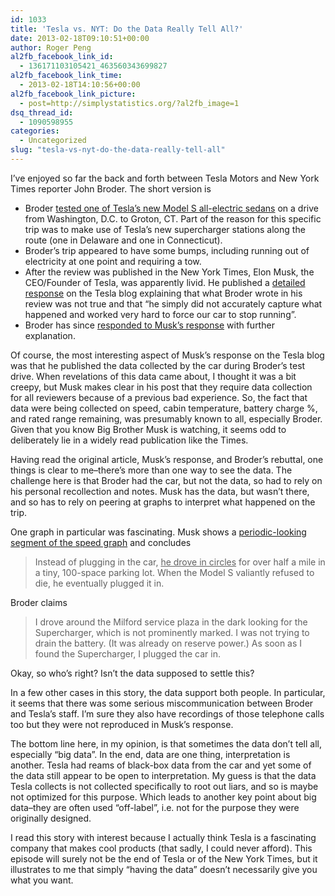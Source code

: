 ```yaml
---
id: 1033
title: 'Tesla vs. NYT: Do the Data Really Tell All?'
date: 2013-02-18T09:10:51+00:00
author: Roger Peng
al2fb_facebook_link_id:
  - 136171103105421_463560343699827
al2fb_facebook_link_time:
  - 2013-02-18T14:10:56+00:00
al2fb_facebook_link_picture:
  - post=http://simplystatistics.org/?al2fb_image=1
dsq_thread_id:
  - 1090598955
categories:
  - Uncategorized
slug: "tesla-vs-nyt-do-the-data-really-tell-all"
---
```

I've enjoyed so far the back and forth between Tesla Motors and New York Times reporter John Broder. The short version is

  * Broder [tested one of Tesla's new Model S all-electric sedans](http://www.nytimes.com/2013/02/10/automobiles/stalled-on-the-ev-highway.html?smid=pl-share) on a drive from Washington, D.C. to Groton, CT. Part of the reason for this specific trip was to make use of Tesla's new supercharger stations along the route (one in Delaware and one in Connecticut).
  * Broder's trip appeared to have some bumps, including running out of electricity at one point and requiring a tow.
  * After the review was published in the New York Times, Elon Musk, the CEO/Founder of Tesla, was apparently livid. He published a [detailed response](http://www.teslamotors.com/blog/most-peculiar-test-drive) on the Tesla blog explaining that what Broder wrote in his review was not true and that "he simply did not accurately capture what happened and worked very hard to force our car to stop running".
  * Broder has since [responded to Musk's response](http://wheels.blogs.nytimes.com/2013/02/14/that-tesla-data-what-it-says-and-what-it-doesnt/) with further explanation.

Of course, the most interesting aspect of Musk's response on the Tesla blog was that he published the data collected by the car during Broder's test drive. When revelations of this data came about, I thought it was a bit creepy, but Musk makes clear in his post that they require data collection for all reviewers because of a previous bad experience. So, the fact that data were being collected on speed, cabin temperature, battery charge %, and rated range remaining, was presumably known to all, especially Broder. Given that you know Big Brother Musk is watching, it seems odd to deliberately lie in a widely read publication like the Times.

Having read the original article, Musk's response, and Broder's rebuttal, one things is clear to me--there's more than one way to see the data. The challenge here is that Broder had the car, but not the data, so had to rely on his personal recollection and notes. Musk has the data, but wasn't there, and so has to rely on peering at graphs to interpret what happened on the trip.

One graph in particular was fascinating. Musk shows a [periodic-looking segment of the speed graph](http://www.teslamotors.com/sites/default/files/blog_images/speedmph0.jpg) and concludes

> Instead of plugging in the car, <span style="text-decoration: underline;">he drove in circles</span> for over half a mile in a tiny, 100-space parking lot. When the Model S valiantly refused to die, he eventually plugged it in.

Broder claims

> I drove around the Milford service plaza in the dark looking for the Supercharger, which is not prominently marked. I was not trying to drain the battery. (It was already on reserve power.) As soon as I found the Supercharger, I plugged the car in.

Okay, so who's right? Isn't the data supposed to settle this?

In a few other cases in this story, the data support both people. In particular, it seems that there was some serious miscommunication between Broder and Tesla's staff. I'm sure they also have recordings of those telephone calls too but they were not reproduced in Musk's response.

The bottom line here, in my opinion, is that sometimes the data don't tell all, especially "big data". In the end, data are one thing, interpretation is another. Tesla had reams of black-box data from the car and yet some of the data still appear to be open to interpretation. My guess is that the data Tesla collects is not collected specifically to root out liars, and so is maybe not optimized for this purpose. Which leads to another key point about big data--they are often used "off-label", i.e. not for the purpose they were originally designed.

I read this story with interest because I actually think Tesla is a fascinating company that makes cool products (that sadly, I could never afford). This episode will surely not be the end of Tesla or of the New York Times, but it illustrates to me that simply "having the data" doesn't necessarily give you what you want.
